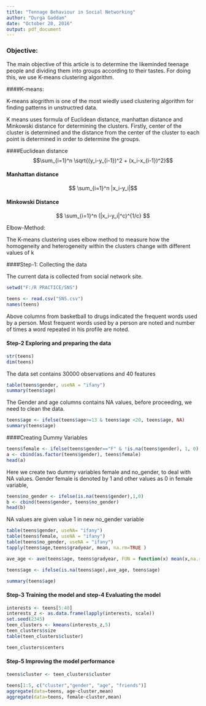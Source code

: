 ---
title: "Tennage Behaviour in Social Networking"
author: "Durga Gaddam"
date: "October 20, 2016"
output: pdf_document
---
### Objective: 

The main objective of this article is to determine the likeminded teenage people and dividing them into groups according to their tastes. For doing this, we use K-means clustering algorithm.

####K-means:

K-means alogrithm is one of the most wiedly used clustering algorithm for finding patterns in unstructred data.

K means uses formula of Euclidean distance, manhattan distance and Minkowski distance for determining the clusters. Firstly, center of the cluster is determined and the distance from the center of the cluster to each point is determined in order to determine the groups.

####Euclidean distance
$$\sum_{i=1}^n \sqrt{(y_i-y_{i-1})^2 + (x_i-x_{i-1})^2}$$

#### Manhattan distance

$$ \sum_{i=1}^n |x_i-y_i|$$

#### Minkowski Distance

$$ \sum_{i=1}^n (|x_i-y_i|^c)^{1/c} $$


Elbow-Method:

The K-means clustering uses elbow method to measure how the homogeneity and heterogeneity within the clusters change with different values of k


####Step-1: Collecting the data

The current data is collected from social network site.


```{r}
setwd("F:/R PRACTICE/SNS")

teens <- read.csv("SNS.csv")
names(teens)

```

Above columns from basketball to drugs indicated the frequent words used by a person. Most frequent words used by a person are noted and number of times a word repeated in his profile are noted.

#### Step-2 Exploring and preparing the data

```{r}
str(teens)
dim(teens)

```

The data set contains 30000 observations and 40 features 

```{r}
table(teens$gender, useNA = "ifany")
summary(teens$age)
```
The Gender and age columns contains NA values, before proceeding, we need to clean the data.

```{r}
teens$age <- ifelse(teens$age>=13 & teens$age <20, teens$age, NA)
summary(teens$age)

```
####Creating Dummy Variables

```{r}
teens$female <- ifelse(teens$gender=="F" & !is.na(teens$gender), 1, 0)
a <- cbind(as.factor(teens$gender), teens$female)
head(a)
```
Here we create two dummy variables female and no_gender, to deal with NA values.
Gender female is denoted by 1 and other values as 0 in female variable, 

```{r}
teens$no_gender <- ifelse(is.na(teens$gender),1,0)
b <- cbind(teens$gender, teens$no_gender)
head(b)
```
NA values are given value 1 in new no_gender variable

```{r}
table(teens$gender, useNA= "ifany")
table(teens$female, useNA = "ifany")
table(teens$no_gender, useNA = "ifany")
tapply(teens$age,teens$gradyear, mean, na.rm=TRUE )

ave_age <- ave(teens$age, teens$gradyear, FUN = function(x) mean(x,na.rm=TRUE))

teens$age <- ifelse(is.na(teens$age),ave_age, teens$age)

summary(teens$age)
```

#### Step-3 Training the model and step-4 Evaluating the model 

```{r}
interests <- teens[5:40]
interests_z <- as.data.frame(lapply(interests, scale))
set.seed(2345)
teen_clusters <- kmeans(interests_z,5)
teen_clusters$size
table(teen_clusters$cluster)

teen_clusters$centers
```

#### Step-5 Improving the model performance

```{r}

teens$cluster <- teen_clusters$cluster

teens[1:5, c("cluster","gender", "age", "friends")]
aggregate(data=teens, age~cluster,mean)
aggregate(data=teens, female~cluster,mean)
```